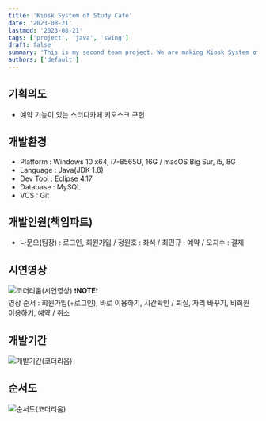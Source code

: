 ```yaml
---
title: 'Kiosk System of Study Cafe'
date: '2023-08-21'
lastmod: '2023-08-21'
tags: ['project', 'java', 'swing']
draft: false
summary: 'This is my second team project. We are making Kiosk System of Study Cafe by Java Swing. Main functions are login, reservation, payment.'
authors: ['default']
---
```


## 기획의도

- 예약 기능이 있는 스터디카페 키오스크 구현

## 개발환경

- Platform : Windows 10 x64, i7-8565U, 16G / macOS Big Sur, i5, 8G
- Language : Java(JDK 1.8)
- Dev Tool : Eclipse 4.17
- Database : MySQL
- VCS : Git

## 개발인원(책임파트)

- 나문오(팀장) : 로그인, 회원가입 / 정원호 : 좌석 / 최민규 : 예약 / 오지수 : 결제

## 시연영상

![코더리움(시연영상)](https://user-images.githubusercontent.com/65845572/134525436-77926af1-3f1b-4122-b046-30f651d6277b.gif)
❗**NOTE**❗  
영상 순서 : 회원가입(+로그인), 바로 이용하기, 시간확인 / 퇴실, 자리 바꾸기, 비회원 이용하기, 예약 / 취소

## 개발기간

![개발기간(코더리움)](https://user-images.githubusercontent.com/65845572/134536706-ae43246d-dba3-4a66-9e52-288617a50d5f.png)

## 순서도

![순서도(코더리움)](https://user-images.githubusercontent.com/65845572/134536749-4633d2de-f949-434b-bce0-29ec954a985d.png)
